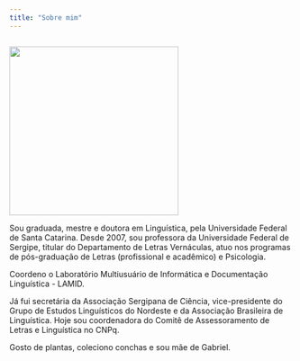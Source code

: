 ```yaml
---
title: "Sobre mim"
---
```

<style>
  .col2 {
    columns: 2 300px;         /* number of columns and width in pixels*/
      -webkit-columns: 2 300px; /* chrome, safari */
      -moz-columns: 2 300px;    /* firefox */
  }
.col3 {
  columns: 3 100px;
  -webkit-columns: 3 100px;
  -moz-columns: 3 100px;
}
</style>

<div class="col2">

<img src="raquel3.jpg" width="300"> 

[<i class="fa fa-twitter" aria-hidden="true"></i>](https://twitter.com/rkofreitag) 
[<i class="fa fa-facebook" aria-hidden="true"></i>](https://www.facebook.com/raquel.freitag)
[<i class="fa fa-instagram" aria-hidden="true"></i>](https://www.instagram.com/raquel_freitag/)

Sou graduada, mestre e doutora em Linguística, pela Universidade Federal de Santa Catarina. Desde 2007, sou professora da Universidade Federal de Sergipe, titular do Departamento de Letras Vernáculas, atuo nos programas de pós-graduação de Letras (profissional e acadêmico) e Psicologia.

Coordeno o Laboratório Multiusuário de Informática e Documentação Linguística - LAMID.

Já fui secretária da Associação Sergipana de Ciência, vice-presidente do Grupo de Estudos Linguísticos do Nordeste e da Associação Brasileira de Linguística. Hoje sou coordenadora do Comitê de Assessoramento de Letras e Linguística no CNPq.

Gosto de plantas, coleciono conchas e sou mãe de Gabriel.

</div>

